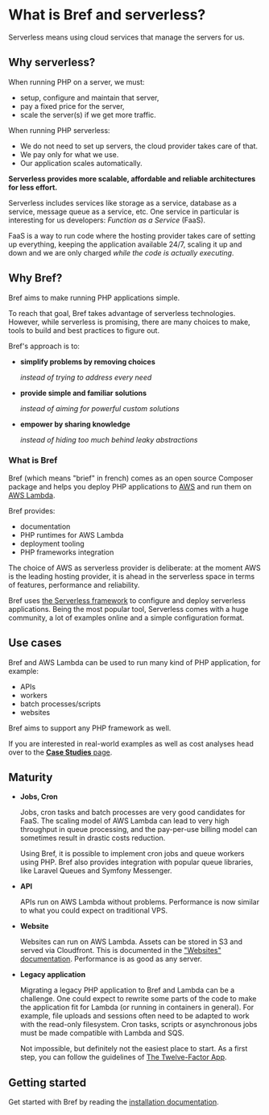 
# What is Bref and serverless?

Serverless means using cloud services that manage the servers for us.

## Why serverless?

When running PHP on a server, we must:

- setup, configure and maintain that server,
- pay a fixed price for the server,
- scale the server(s) if we get more traffic.

When running PHP serverless:

- We do not need to set up servers, the cloud provider takes care of that.
- We pay only for what we use.
- Our application scales automatically.

**Serverless provides more scalable, affordable and reliable architectures for less effort.**

Serverless includes services like storage as a service, database as a service, message queue as a service, etc. One service in particular is interesting for us developers: *Function as a Service* (FaaS).

FaaS is a way to run code where the hosting provider takes care of setting up everything, keeping the application available 24/7, scaling it up and down and we are only charged *while the code is actually executing*.

## Why Bref?

Bref aims to make running PHP applications simple.

To reach that goal, Bref takes advantage of serverless technologies. However, while serverless is promising, there are many choices to make, tools to build and best practices to figure out.

Bref's approach is to:

- **simplify problems by removing choices**

    *instead of trying to address every need*
- **provide simple and familiar solutions**

    *instead of aiming for powerful custom solutions*
- **empower by sharing knowledge**

    *instead of hiding too much behind leaky abstractions*

### What is Bref

Bref (which means "brief" in french) comes as an open source Composer package and helps you deploy PHP applications to [AWS](https://aws.amazon.com) and run them on [AWS Lambda](https://aws.amazon.com/lambda/).

Bref provides:

- documentation
- PHP runtimes for AWS Lambda
- deployment tooling
- PHP frameworks integration

The choice of AWS as serverless provider is deliberate: at the moment AWS is the leading hosting provider, it is ahead in the serverless space in terms of features, performance and reliability.

Bref uses [the Serverless framework](https://serverless.com/) to configure and deploy serverless applications. Being the most popular tool, Serverless comes with a huge community, a lot of examples online and a simple configuration format.

## Use cases

Bref and AWS Lambda can be used to run many kind of PHP application, for example:

- APIs
- workers
- batch processes/scripts
- websites

Bref aims to support any PHP framework as well.

If you are interested in real-world examples as well as cost analyses head over to the [**Case Studies** page](case-studies.md).

## Maturity

- **Jobs, Cron**

    Jobs, cron tasks and batch processes are very good candidates for FaaS. The scaling model of AWS Lambda can lead to very high throughput in queue processing, and the pay-per-use billing model can sometimes result in drastic costs reduction.

    Using Bref, it is possible to implement cron jobs and queue workers using PHP. Bref also provides integration with popular queue libraries, like Laravel Queues and Symfony Messenger.

- **API**

    APIs run on AWS Lambda without problems. Performance is now similar to what you could expect on traditional VPS.

- **Website**

    Websites can run on AWS Lambda. Assets can be stored in S3 and served via Cloudfront. This is documented in the ["Websites" documentation](/docs/websites.md). Performance is as good as any server.

- **Legacy application**

    Migrating a legacy PHP application to Bref and Lambda can be a challenge. One could expect to rewrite some parts of the code to make the application fit for Lambda (or running in containers in general). For example, file uploads and sessions often need to be adapted to work with the read-only filesystem. Cron tasks, scripts or asynchronous jobs must be made compatible with Lambda and SQS.

    Not impossible, but definitely not the easiest place to start. As a first step, you can follow the guidelines of [The Twelve-Factor App](https://12factor.net).

## Getting started

Get started with Bref by reading the [installation documentation](installation.md).
